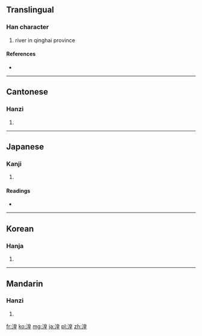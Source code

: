 {{also|況}}
==Translingual==

===Han character===
{{Han char|rn=85|rad=水|as=09|sn=12|four=3611<sub>4</sub>|canj=水竹日土 (EHAG)}}

# river in qinghai province

====References====
* {{Han ref|kx=0637.210|dkj=17850|dj=1044.160|hdz=31681.040|uh=6E5F|ud=28255|bh=B547|bd=46407}}

----

==Cantonese==

===Hanzi===
{{yue-hanzi|jyut=|y=wong4}}

# {{defn|Cantonese|sort=水09}}

----

==Japanese==

===Kanji===
{{ja-kanji|grade=|rs=水09}}

# {{defn|Japanese|sort=水09}}

====Readings====
* {{ja-readings|on=[[こう]] (kō), [[きょう]] (kyō)|kun=[[ほり]] (hori), [[くぼち]] (kubochi)}}

----

==Korean==

===Hanja===
{{ko-hanja|hangeul=황|eumhun=|rv=hwang|mr=hwang|y=hwang}}

# {{defn|Korean|sort=水09}}

----

==Mandarin==

===Hanzi===
{{cmn-hanzi|pin=[[huáng]] ([[huang2]]), [[kuàng]] ([[kuang4]])|wg=huang<sup>2</sup>, k'uang<sup>4</sup>}}

# {{defn|Mandarin|sort=水09}}

[[fr:湟]]
[[ko:湟]]
[[mg:湟]]
[[ja:湟]]
[[pl:湟]]
[[zh:湟]]